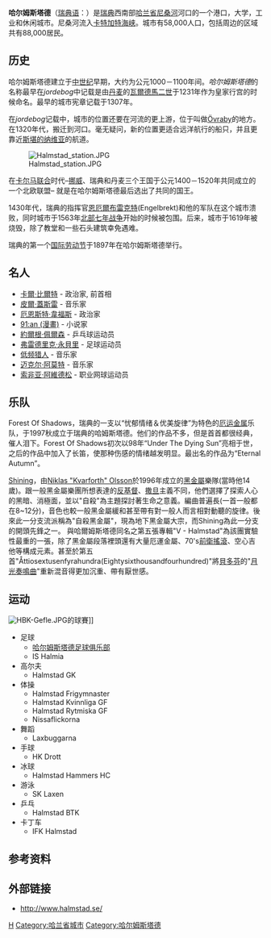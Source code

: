 {{Infobox settlement
|official_name          = 哈爾姆斯塔德
|image_skyline          = Halmstad, Sweden, view from Tradecenter.jpg
|image_caption          = 
|image_shield           = Halmstad stora vapen.svg
|pushpin_map            = Sweden
|pushpin_label_position = 
|coordinates_region     = SE
|subdivision_type       = [[國家|國家]]
|subdivision_name       = [[瑞典|瑞典]]
|subdivision_type3      = [[瑞典舊省|舊省]]
|subdivision_name3      = [[哈蘭|哈蘭]]
|subdivision_type2      = [[瑞典省份|省]]
|subdivision_name2      = [[哈蘭省|哈蘭省]]
|subdivision_type1      = [[瑞典自治市|瑞典自治市]]
|subdivision_name1      = [[哈爾姆斯塔德市|哈爾姆斯塔德市]]
|area_footnotes         = <ref name=scb>{{cite web |url=http://www.scb.se/Statistik/MI/MI0810/2010A01/Tatorternami0810tab1_4.xls |title=Tätorternas landareal, folkmängd och invånare per km<sup>2</sup> 2005 och 2010 |date=14 December 2011 |publisher=[[Statistics_Sweden|Statistics Sweden]] |language=sv |archiveurl=https://www.webcitation.org/64arqC15e?url=http://www.scb.se/Statistik/MI/MI0810/2010A01/Tatorternami0810tab1_4.xls |archivedate=2012年1月10日 |deadurl=no |accessdate=10 January 2012 }}</ref>
|area_total_km2         = 34.13
|population_as_of       = 2010年12月31日
|population_footnotes   = <ref name=scb />
|population_total       = 58,577 <!-- This is the official figure from Statistics Sweden (Statistiska centralbyrån). -->
|population_density_km2 = 1716
|timezone               = [[Central_European_Time|CET]]
|utc_offset             = +1
|timezone_DST           = [[Central_European_Summer_Time|CEST]]
|utc_offset_DST         = +2
|coordinates_display    = display=inline,title
|latd=56 |latm=40 |lats= |latNS=N
|longd=12 |longm=51 |longs= |longEW=E
|website                = [http://www.destinationhalmstad.se/ Official homepage for tourism, meetings and events]
}}

'''哈尔姆斯塔德'''（[[瑞典语|瑞典语]]：'''{{lang|sv|Halmstad}}'''）是[[瑞典|瑞典]]西南部[[哈兰省|哈兰省]][[尼桑河|尼桑河]]河口的一个港口，大学，工业和休闲城市。尼桑河流入[[卡特加特海峡|卡特加特海峡]]。城市有58,000人口，包括周边的区域共有88,000居民。

== 历史 ==
哈尔姆斯塔德建立于[[中世纪|中世纪]]早期，大约为公元1000－1100年间。''哈尔姆斯塔德''的名称最早在''jordebog''中记载是由[[丹麦|丹麦]]的[[瓦爾德馬二世|瓦爾德馬二世]]于1231年作为皇家行宫的时候命名。最早的城市宪章记载于1307年。

在''jordebog''记载中，城市的位置还要在河流的更上游，位于叫做[[Övraby|Övraby]]的地方。在1320年代，搬迁到河口。毫无疑问，新的位置更适合远洋航行的船只，并且更靠近[[斯堪的纳维亚|斯堪的纳维亚]]的航道。

[[File:Halmstad_station.JPG|thumb]]

在[[卡尔马联合|卡尔马联合]]时代–[[挪威|挪威]]、瑞典和丹麦三个王国于公元1400－1520年共同成立的一个北欧联盟– 就是在哈尔姆斯塔德最后选出了共同的国王。

1430年代，瑞典的指挥官[[恩厄爾布雷克特|恩厄爾布雷克特]](Engelbrekt)和他的军队在这个城市溃败，同时城市于1563年[[北部七年战争|北部七年战争]]开始的时候被包围。后来，城市于1619年被烧毁，除了教堂和一些石头建筑幸免遇难。

瑞典的第一个[[国际劳动节|国际劳动节]]于1897年在哈尔姆斯塔德举行。

== 名人 ==
* [[卡爾·比爾特|卡爾·比爾特]] - 政治家, 前首相
* [[皮爾·蓋斯雷|皮爾·蓋斯雷]] - 音乐家
* [[厄恩斯特·韋福斯|厄恩斯特·韋福斯]] - 政治家
* [[91:an_(漫畫)|91:an (漫畫)]] - 小说家
* [[約爾根·佩爾森|約爾根·佩爾森]] - 乒乓球运动员
* [[弗雷德里克·永貝里|弗雷德里克·永貝里]] - 足球运动员
* [[低频猎人|低频猎人]] - 音乐家 
* [[迈克尔·阿莫特|迈克尔·阿莫特]] - 音乐家 
* [[索非亚·阿維德松|索非亚·阿維德松]] - 职业网球运动员

== 乐队 ==
Forest Of Shadows，瑞典的一支以“忧郁情绪＆优美旋律”为特色的[[末日金屬|厄运金属]]乐队，于1997秋成立于瑞典的哈姆斯塔德。他们的作品不多，但是首首都很经典，催人泪下。Forest Of Shadows初次以98年“Under The Dying Sun”亮相于世，之后的作品中加入了长笛，使那种伤感的情绪越发明显。最出名的作品为“Eternal Autumn”。

[[Shining|Shining]]，由[[Niklas_"Kvarforth"_Olsson|Niklas "Kvarforth" Olsson]]於1996年成立的[[黑金屬|黑金屬]]樂隊(當時他14歲)。跟一般黑金屬樂團所想表達的[[反基督|反基督]]、[[撒旦|撒旦]]主義不同，他們選擇了探索人心的黑暗、消極面，並以"自殺"為主題探討著生命之意義。編曲普遍長(一首一般都在8~12分)，音色也較一般黑金屬緩和甚至帶有對一般人而言相對動聽的旋律。後來此一分支流派稱為"自殺黑金屬"，現為地下黑金屬大宗，而Shining為此一分支的開頭先鋒之一。
與哈爾姆斯塔德同名之第五張專輯"V - Halmstad"為該團實驗性最重的一張，除了黑金屬段落裡頭還有大量厄運金屬、70's[[前衛搖滾|前衛搖滾]]、空心吉他等構成元素。甚至於第五首"Åttiosextusenfyrahundra(Eightysixthousandfourhundred)"將[[貝多芬|貝多芬]]的"[[月光奏鳴曲|月光奏鳴曲]]"重新混音得更加沉重、帶有厭世感。

== 运动 ==
[[File:HBK-Gefle.JPG|thumb]]的球賽]]
* 足球
** [[哈尔姆斯塔德足球俱乐部|哈尔姆斯塔德足球俱乐部]]
** IS Halmia
* 高尔夫
** Halmstad GK
* 体操
** Halmstad Frigymnaster
** Halmstad Kvinnliga GF
** Halmstad Rytmiska GF
** Nissaflickorna
* 舞蹈
** Laxbuggarna
* 手球
** HK Drott
* 冰球
** Halmstad Hammers HC
* 游泳
** SK Laxen
* 乒乓
** Halmstad BTK
* 卡丁车
** IFK Halmstad

==参考资料==
{{Reflist}}

== 外部链接 ==
{{Commons|Halmstad|哈尔姆斯塔德}}
*http://www.halmstad.se/{{Wayback|url=http://www.halmstad.se/ |date=20090209043041 }}

{{Authority control}}
[[Category:瑞典城市|H]]
[[Category:哈兰省城市|Category:哈兰省城市]]
[[Category:哈尔姆斯塔德|Category:哈尔姆斯塔德]]